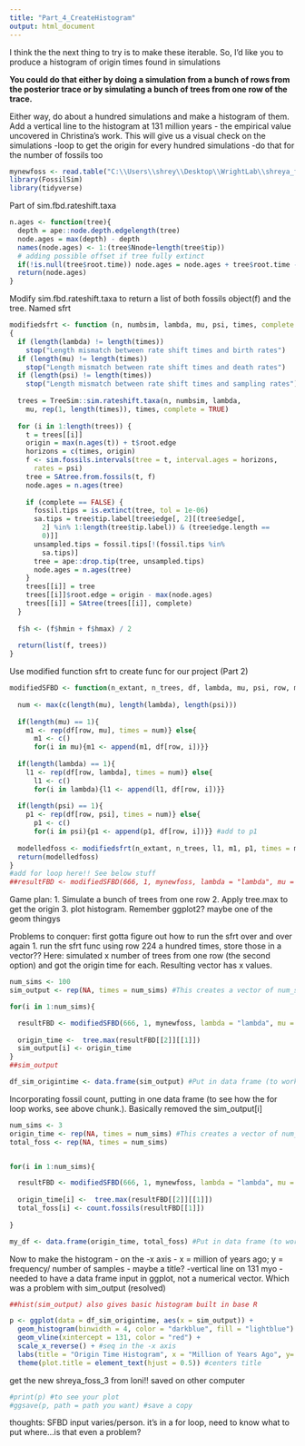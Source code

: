 ---
title: "Part_4_CreateHistogram"
output: html_document
---
I think the the next thing to try is to make these iterable. So, I'd like you to produce a histogram of origin times found in simulations

**You could do that either by doing a simulation from a bunch of rows from the posterior trace or by simulating a bunch of trees from one row of the trace.**

Either way, do about a hundred simulations and make a histogram of them. Add a vertical line to the histogram at 131 million years - the empirical value uncovered in Christina's work. This will give us a visual check on the simulations
-loop to get the origin for every hundred simulations
-do that for the number of fossils too

```{r}
mynewfoss <- read.table("C:\\Users\\shrey\\Desktop\\WrightLab\\shreya_foss_3.log", head = TRUE)
library(FossilSim)
library(tidyverse)
```

Part of sim.fbd.rateshift.taxa
```{r}
n.ages <- function(tree){
  depth = ape::node.depth.edgelength(tree)
  node.ages = max(depth) - depth
  names(node.ages) <- 1:(tree$Nnode+length(tree$tip))
  # adding possible offset if tree fully extinct
  if(!is.null(tree$root.time)) node.ages = node.ages + tree$root.time - max(node.ages)
  return(node.ages)
}
```

Modify sim.fbd.rateshift.taxa to return a list of both fossils object(f) and the tree. Named sfrt
```{r}
modifiedsfrt <- function (n, numbsim, lambda, mu, psi, times, complete = FALSE) 
{
  if (length(lambda) != length(times)) 
    stop("Length mismatch between rate shift times and birth rates")
  if (length(mu) != length(times)) 
    stop("Length mismatch between rate shift times and death rates")
  if (length(psi) != length(times)) 
    stop("Length mismatch between rate shift times and sampling rates")
  
  trees = TreeSim::sim.rateshift.taxa(n, numbsim, lambda, 
    mu, rep(1, length(times)), times, complete = TRUE)
  
  for (i in 1:length(trees)) {
    t = trees[[i]]
    origin = max(n.ages(t)) + t$root.edge
    horizons = c(times, origin)
    f <- sim.fossils.intervals(tree = t, interval.ages = horizons, 
      rates = psi)
    tree = SAtree.from.fossils(t, f)
    node.ages = n.ages(tree)
    
    if (complete == FALSE) {
      fossil.tips = is.extinct(tree, tol = 1e-06)
      sa.tips = tree$tip.label[tree$edge[, 2][(tree$edge[, 
        2] %in% 1:length(tree$tip.label)) & (tree$edge.length == 
        0)]]
      unsampled.tips = fossil.tips[!(fossil.tips %in% 
        sa.tips)]
      tree = ape::drop.tip(tree, unsampled.tips)
      node.ages = n.ages(tree)
    }
    trees[[i]] = tree
    trees[[i]]$root.edge = origin - max(node.ages)
    trees[[i]] = SAtree(trees[[i]], complete)
  }
  
  f$h <- (f$hmin + f$hmax) / 2
  
  return(list(f, trees))
}
```

Use modified function sfrt to create func for our project (Part 2)
```{r}
modifiedSFBD <- function(n_extant, n_trees, df, lambda, mu, psi, row, mers){
  
  num <- max(c(length(mu), length(lambda), length(psi)))
  
  if(length(mu) == 1){
    m1 <- rep(df[row, mu], times = num)} else{ 
      m1 <- c()
      for(i in mu){m1 <- append(m1, df[row, i])}}
  
  if(length(lambda) == 1){
    l1 <- rep(df[row, lambda], times = num)} else{
      l1 <- c()
      for(i in lambda){l1 <- append(l1, df[row, i])}}
  
  if(length(psi) == 1){
    p1 <- rep(df[row, psi], times = num)} else{
      p1 <- c()
      for(i in psi){p1 <- append(p1, df[row, i])}} #add to p1
  
  modelledfoss <- modifiedsfrt(n_extant, n_trees, l1, m1, p1, times = mers, complete = TRUE) #using sfrt
  return(modelledfoss)
}
#add for loop here!! See below stuff
##resultFBD <- modifiedSFBD(666, 1, mynewfoss, lambda = "lambda", mu = "mu", psi = c("psi.1.", "psi.2."), 244, c(0, 61))
```

Game plan: 
1. Simulate a bunch of trees from one row
2. Apply tree.max to get the origin
3. plot histogram. Remember ggplot2? maybe one of the geom thingys

Problems to conquer: first gotta figure out how to run the sfrt over and over again
1. run the sfrt func using row 224 a hundred times, store those in a vector?? 
Here: simulated x number of trees from one row (the second option) and got the origin time for each. Resulting vector has x values.

```{r}
num_sims <- 100
sim_output <- rep(NA, times = num_sims) #This creates a vector of num_sims NA values

for(i in 1:num_sims){

  resultFBD <- modifiedSFBD(666, 1, mynewfoss, lambda = "lambda", mu = "mu", psi = c("psi.1.", "psi.2."), 244, c(0, 61))
  
  origin_time <-  tree.max(resultFBD[[2]][[1]])
  sim_output[i] <- origin_time
}
##sim_output

df_sim_origintime <- data.frame(sim_output) #Put in data frame (to work for ggplot)

```

Incorporating fossil count, putting in one data frame (to see how the for loop works, see above chunk.). Basically removed the sim_output[i]
```{r}
num_sims <- 3
origin_time <- rep(NA, times = num_sims) #This creates a vector of num_sims NA values
total_foss <- rep(NA, times = num_sims) 


for(i in 1:num_sims){

  resultFBD <- modifiedSFBD(666, 1, mynewfoss, lambda = "lambda", mu = "mu", psi = c("psi.1.", "psi.2."), 244, c(0, 61))
  
  origin_time[i] <-  tree.max(resultFBD[[2]][[1]])
  total_foss[i] <- count.fossils(resultFBD[[1]])
  
}

my_df <- data.frame(origin_time, total_foss) #Put in data frame (to work for ggplot)
```


Now to make the histogram
- on the -x axis
- x = million of years ago; y = frequency/ number of samples
- maybe a title?
-vertical line on 131 myo
  -needed to have a data frame input in ggplot, not a numerical vector. Which was a problem with sim_output (resolved)
```{r}

##hist(sim_output) also gives basic histogram built in base R

p <- ggplot(data = df_sim_origintime, aes(x = sim_output)) + 
  geom_histogram(binwidth = 4, color = "darkblue", fill = "lightblue") + 
  geom_vline(xintercept = 131, color = "red") +
  scale_x_reverse() + #seq in the -x axis
  labs(title = "Origin Time Histogram", x = "Million of Years Ago", y= "Number of Samples") + #axis labels
  theme(plot.title = element_text(hjust = 0.5)) #centers title
```

get the new shreya_foss_3 from loni!! saved on other computer
```{r}
#print(p) #to see your plot
#ggsave(p, path = path you want) #save a copy
```

thoughts: SFBD input varies/person. it's in a for loop, need to know what to put where...is that even a problem? 






